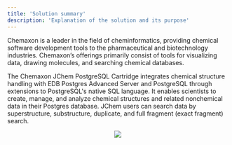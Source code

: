 ```yaml
---
title: 'Solution summary'
description: 'Explanation of the solution and its purpose'
---
```


Chemaxon is a leader in the field of cheminformatics, providing chemical software development tools to the pharmaceutical and biotechnology industries. Chemaxon’s offerings primarily consist of tools for visualizing data, drawing molecules, and searching chemical databases.

The Chemaxon JChem PostgreSQL Cartridge integrates chemical structure handling with EDB Postgres Advanced Server and PostgreSQL through extensions to PostgreSQL's native SQL language. It enables scientists to create, manage, and analyze chemical structures and related nonchemical data in their Postgres database. JChem users can search data by superstructure, substructure, duplicate, and full fragment (exact fragment) search.


<p align="center">
  <img src="Images/UpdatedChemaxonSolutionSummary.png">
</p>